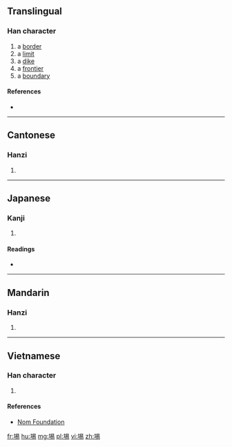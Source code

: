 ==Translingual==

===Han character===
{{Han char|rn=32|rad=土|as=08|sn=11|four=46127|canj=GAPH|ids=⿰土易}}

# a [[border]]
# a [[limit]]
# a [[dike]]
# a [[frontier]]
# a [[boundary]]

====References====
* {{Han ref|kx=0231.100|dkj=05194|dj=0468.010|hdz=10453.030|uh=57F8|ud=22520|bh=D4B7|bd=54455}}

----

==Cantonese==

===Hanzi===
{{yue-hanzi|jyut=[[jik6]]|y=yik6}}

# {{defn|lang=yue|sort=土08}}

----

==Japanese==

===Kanji===
{{ja-kanji|grade=|rs=土08}}

# {{defn|lang=ja|sort=土08}}

====Readings====
* {{ja-readings|on=[[えき]] (eki), [[やく]] (yaku)|kun=[[さかひ]] (sakahi), [[あぜ]] (aze)}}

----

==Mandarin==

===Hanzi===
{{cmn-hanzi|pin=[[yì]] ([[yi4]])|wg=i<sup>4</sup>}}

# {{defn|lang=cmn|sort=土08}}

----

==Vietnamese==

===Han character===
{{vi-hantu|[[dịch]]|rs=土08}}

# {{defn|lang=vi|sort=土08}}

====References====
* [http://nomfoundation.org/common/nom_details.php?codepoint=57f8 Nom Foundation]

[[fr:埸]]
[[hu:埸]]
[[mg:埸]]
[[pl:埸]]
[[vi:埸]]
[[zh:埸]]